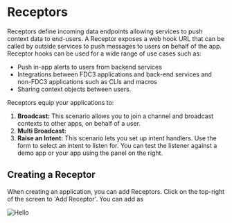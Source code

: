 # Receptors

Receptors define incoming data endpoints allowing services to push context data to end-users. A Receptor exposes a web hook URL that can be called by outside services to push messages to users on behalf of the app. Receptor hooks can be used for a wide range of use cases such as:

* Push in-app alerts to users from backend services
* Integrations between FDC3 applications and back-end services and non-FDC3 applications such as CLIs and macros
* Sharing context objects between users.

Receptors equip your applications to:

1. **Broadcast:** This scenario allows you to join a channel and broadcast contexts to other apps, on behalf of a user.
2. **Multi Broadcast:**
3. **Raise an Intent:** This scenario lets you set up intent handlers. Use the form to select an intent to listen for. You can test the listener against a demo app or your app using the panel on the right.


## Creating a Receptor

When creating an application, you can add Receptors. Click on the top-right of the screen to 'Add Receptor'. You can add as 

![Hello](../../public/receptors/receptor_empty_state.png)